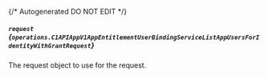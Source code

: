 {/* Autogenerated DO NOT EDIT  */}

##### `request` *{`operations.C1APIAppV1AppEntitlementUserBindingServiceListAppUsersForIdentityWithGrantRequest`}*
The request object to use for the request.
<Collapsible>
    <C1APIAppV1AppEntitlementUserBindingServiceListAppUsersForIdentityWithGrantRequest/>
</Collapsible>


